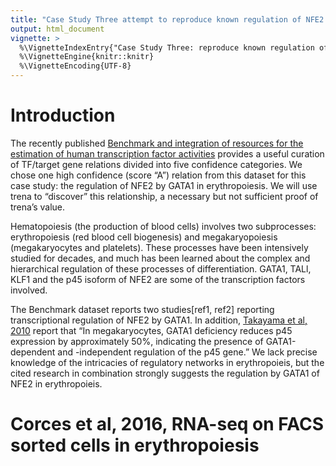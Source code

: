 ```yaml
---
title: "Case Study Three attempt to reproduce known regulation of NFE2 by GATA1 in bulk RNA-seq"
output: html_document
vignette: >
  %\VignetteIndexEntry{"Case Study Three: reproduce known regulation of NFE2 by GATA1 in bulk RNA-seq"}
  %\VignetteEngine{knitr::knitr}
  %\VignetteEncoding{UTF-8}
---
```


# Introduction

The recently published [Benchmark and integration of resources for the estimation of human
transcription factor
activities](https://genome.cshlp.org/content/early/2019/07/24/gr.240663.118.abstract) provides a useful
curation of TF/target gene relations divided into five confidence categories.  We chose one high
confidence (score "A") relation from this dataset for this case study: the regulation of NFE2 by
GATA1 in erythropoiesis.  We will use trena to "discover" this relationship, a necessary but not
sufficient proof of trena's value.

Hematopoiesis (the production of blood cells) involves two subprocesses: erythropoiesis (red blood
cell biogenesis) and megakaryopoiesis (megakaryocytes and platelets).  These processes have been
intensively studied for decades, and much has been learned about the complex and hierarchical
regulation of these processes of differentiation.  GATA1, TALl, KLF1 and the p45 isoform of NFE2 are
some of the transcription factors involved.

The Benchmark dataset reports two studies[ref1, ref2] reporting transcriptional regulation of NFE2
by GATA1.  In addition, [Takayama et al, 2010](https://mcb.asm.org/content/30/11/2668.short) report
that "In megakaryocytes, GATA1 deficiency reduces p45 expression by approximately 50%, indicating
the presence of GATA1-dependent and -independent regulation of the p45 gene."   We lack
precise knowledge of the intricacies of regulatory networks in erythropoieis, but the cited research
in combination strongly suggests the regulation by GATA1 of NFE2 in erythropoieis.

# Corces et al, 2016, RNA-seq on FACS sorted cells in erythropoiesis

